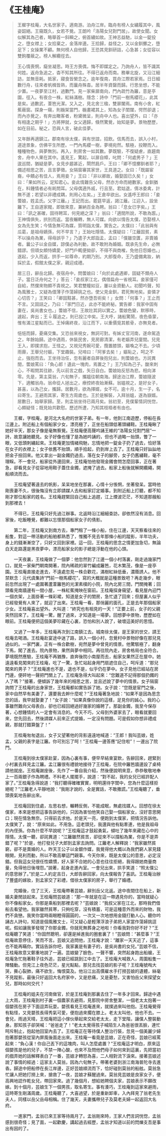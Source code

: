 # 《王桂庵》

> 王樨字桂庵，大名世家子。適南游。泊舟江岸。臨舟有榜人女繡履其中，風姿韶絕。王窺既久，女若不覺。王朗吟「洛陽女兒對門居」，故使女聞。女似解其為己者，略舉首一斜瞬之，俯首繡如故。王神志益馳，以金一錠投之，墮女襟上；女拾棄之，金落岸邊。王拾歸，益怪之，又以金釧擲之，墮足下；女操業不顧。無何榜人自他歸，王恐其見釧研詰，心急甚；女從容以雙鉤覆蔽之。榜人解纜徑去。
>
> 王心情喪惘，癡坐凝思。時王方喪偶，悔不即媒定之。乃詢舟人，皆不識其何姓。返舟急追之，杳不知其所往。不得已返舟而南。務畢北旋，又沿江細訪，並無音耗。抵家，寢食皆縈念之。逾年復南，買舟江際若家焉。日日細數行舟，往來者帆楫皆熟，而曩舟殊杳。居半年資罄而歸。行思坐想，不能少置。一夜夢至江村，過數門，見一家柴扉南向，門內疏竹為籬，意是亭園，徑入。有夜合一株，紅絲滿樹。隱念：詩中「門前一樹馬纓花」，此其是矣。過數武，葦笆光潔。又入之，見北舍三楹，雙扉闔焉。南有小舍，紅蕉蔽窗。探身一窺，則椸架當門，椸畫裙其上，知為女子閨闥，愕然卻退；而內亦覺之，有奔出瞰客者，粉黛微呈，則舟中人也。喜出望外，曰：「亦有相逢之期乎！」方將狎就，女父適歸，倏然驚覺，始知是夢。景物歷歷，如在目前。秘之，恐與人言，破此佳夢。
>
> 又年餘再適鎮江。郡南有徐太僕，與有世誼，招飲。信馬而去，誤入小村，道途景象，仿佛平生所歷。一門內馬纓一樹，夢境宛然。駭極，投鞭而入。種種物色，與夢無別。再入，則房舍一如其數。夢既驗，不復疑慮，直趨南舍，舟中人果在其中。遙見王，驚起，以扉自幛，叱問：「何處男子？」王逡巡間，猶疑是夢。女見步趨甚近，閛然扃戶。王曰：「卿不憶擲釧者耶？」備述相思之苦，且言夢徵。女隔窗審其家世，王具道之。女曰：「既屬宦裔，中饋必有佳人，焉用妾？」王曰：「非以卿故，婚娶固已久矣！」女曰：「果如所云，足知君心。妾此情難告父母，然亦方命而絕數家。金釧猶在，料鍾情者必有耗問耳。父母偶適外戚，行且至。君姑退，倩冰委禽，計無不遂；若望以非禮成耦，則用心左矣。」王倉卒欲出。女遙呼王郎曰：「妾蕓娘，姓孟氏。父字江蘺。」王記而出。罷筵早返，謁江蘺。江迎入，設坐籬下。王自道家閥，即致來意，兼納百金為聘。翁曰：「息女已字矣。」王曰：「訊之甚確，固待聘耳，何見絕之深？」翁曰：「適間所說，不敢為誑。」王神情俱失，拱別而返。當夜輾轉，無人可媒。向欲以情告太僕，恐娶榜人女為先生笑；今情急無可為媒，質明詣太僕，實告之。太僕曰：「此翁與有瓜葛，是祖母嫡孫，何不早言？」王始吐隱情。太僕疑曰：「江蘺固貧，素不以操舟為業，得毋誤乎？」乃遣子大郎詣孟，孟曰：「僕雖空匱，非賣婚者。曩公子以金自媒，諒僕必為利動，故不敢附為婚姻。既承先生命，必無錯謬。但頑女頗恃嬌愛，好門戶輒便拗卻，不得不與商榷，免他日怨婚也。」遂起，少入而返，拱手一如尊命，約期乃別。大郎復命，王乃盛備禽妝，納採於孟，假館太僕之家，親迎成禮。
>
> 居三日，辭岳北歸。夜宿舟中，問蕓娘曰：「向於此處遇卿，固疑不類舟人子。當日泛舟何之？」答云：「妾叔家江北，偶借扁舟一省視耳。妾家僅可自給，然儻來物頗不貴視之。笑君雙瞳如豆，屢以金資動人。初聞吟聲，知為風雅士，又疑為儇薄子作蕩婦挑之也。使父見金釧，君死無地矣。妾憐才心切否？」王笑曰：「卿固黠甚，然亦墮吾術矣！」女問：「何事？」王止而不言。又固詰之，乃曰：「家門日近，此亦不能終秘。實告卿：我家中固有妻在，吳尚書女也。」蕓娘不信，王故壯其詞以實之。蕓娘色變，默移時，遽起，奔出；王  履追之，則已投江中矣。王大呼，諸船驚鬧，夜色昏蒙，惟有滿江星點而已。王悼痛終夜，沿江而下，以重價覓其骸骨，亦無見者。
>
> 悒悒而歸，憂痛交集。又恐翁來視女，無詞可對。有姊丈官河南，遂命駕造之，年餘始歸。途中遇雨，休裝民舍，見房廊清潔，有老嫗弄兒廈間。兒見王入，即撲求抱，王怪之。又視兒秀婉可愛，攬置膝頭，嫗喚之不去。少頃雨霽，王舉兒付嫗，下堂趣裝。兒啼曰：「阿爹去矣！」嫗恥之，呵之不止，強抱而去。王坐待治任，忽有麗者自屏後抱兒出，則蕓娘也。方詫異間，蕓娘罵曰：「負心郎！遺此一塊肉，焉置之？」王乃知為己子。酸來刺心，不暇問其往跡，先以前言之戲，矢日自白。蕓娘始反怒為悲。相向涕零。先是，第主莫翁，六旬無子，攜媼往朝南海。歸途泊江際，蕓娘隨波下，適觸翁舟。翁命從人拯出之，療控終夜始漸蘇。翁媼視之，是好女子，甚喜，以為己女，攜歸。居數月，欲為擇婿，女不可。逾十月，生一子，名曰寄生。王避雨其家，寄生方周歲也。王於是解裝，入拜翁媼，遂為嶽婿。居數日，始舉家歸。至，則孟翁坐待已兩月矣。翁初至，見僕輩情詞恍惚，心頗疑怪；既見始共歡慰。歷述所遭，乃知其枝梧者有由也。

&emsp;&emsp;王樨，字桂庵，是河北大名府的世家子弟。有一年，他到江南遊歷，停船在長江邊上。附近船上有個船家少女，漂亮極了，正坐在船頭低著頭繡鞋。王桂庵瞅了她好半天，那女子像是毫無察覺。王桂庵便高聲吟誦王維的“洛陽女兒對門居”一詩，故意讓她聽見。女子好像也懂了是為她吟誦的，但也不過略一抬頭，瞥了一眼，又低頭刺繡起來。王桂庵更加情緒飛馳，忘情地把一錠金子扔了過去，恰好落在女子的衣襟上；女子依舊不抬頭，順手拾起，扔到岸上去了。王桂庵只好訕訕地把金子撿回來。他又拿出一副金鐲扔過去，落在女子的腳旁，女子仍舊繡鞋，毫不理睬。不一會兒，船家從外邊回來，王桂庵怕他發現金鐲會問怎麼回事，正在著急，卻看見女子從容地用鞋子蓋住金鐲，遮掩了過去。船家上船後就解開纜繩，開船順流而去。

&emsp;&emsp;王桂庵望著遠去的帆影，呆呆地坐在那裏，心情十分悵惘，坐著發呆。當時他剛喪妻不久，很後悔沒有立即請媒人去和船家訂定婚事。到附近船上打聽，都不知剛才那位船家的姓名。王桂庵趕緊回自己船上追趕，江上煙波茫茫，不知道那艘船到那裡去！

&emsp;&emsp;不得已，王桂庵只好先過江辦事。北返時沿江細細查訪，卻依然沒有消息。回家後，吃飯睡覺，都難以忘懷那個船家女子的倩影。

&emsp;&emsp;第二年，王桂庵又到南方去，專門租了一條小船，住在江邊，天天察看往來的船隻，對這一帶活動的船舶都熟悉了，惟獨不見去年那條小船的蹤影，半年功夫，身上的錢漸漸空了，只好又回到家裡。這一回，王桂庵的思念之情更加急切，無論白天走路還是黑夜夢中，漂亮船家女的影子總是浮動在他的心頭。

&emsp;&emsp;一天夜裏，王桂庵做了一個夢：他忽然到了江邊一個小村落裏，剛走過幾家門口，就見一家柴門朝南開著，院內稀疏的翠竹編成籬笆，花木繁茂，像是一座亭園。王桂庵直接走進去，不遠處忽見一株合歡花，滿樹紅絲低垂，濃蔭誘人。他不禁默念：元代虞集詩“門前一樹馬纓花”，寫的大概就是這種景致吧？再走幾步，眼前忽然出現了一處圍著蘆葦籬笆的光潔素樸的小院，院內北房三間，門關掩著；回頭看見南牆邊有一間小屋，一株紅蕉掩映在窗前。王桂庵探身窺望，看見屋內迎門一個衣架，上面掛著一條彩裙，知道是女子的閨房，急忙退了回來；但屋裏人似乎已經發覺有人來了，就迎了出來。王桂庵一看，那俏麗的面孔，正是去年那個船家少女。王桂庵喜出望外。大叫道：“終究也有相見的一天！”正要上前，女子的父親突然回來了。王桂庵一驚，醒了過來，才知道是一場夢。回想夢中景物，歷歷如在眼前。王桂庵便把這個美夢珍藏在心裏，恐怕和別人說了，破壞這美好的思憶。

&emsp;&emsp;又過了一年多，王桂庵再次到江南鎮江去。城南徐太僕，是王家的世交，請王桂庵去喝酒。王桂庵赴宴途中迷了路，誤入一個小村，忽覺村中景物好像在那兒見過似的。一家門裏，正有一株合歡樹，宛然是夢中曾見的情景。他驚駭極了，翻身下馬，闖了進去。院內景物，果然與夢中相同。再往院內走，房舍格局也全符合。夢境既然應驗，王桂庵不再猶豫，直奔後院小南屋而去，船家女果然正在屋中。她遠遠看見闖來的王桂庵，吃了一驚，急忙站起身用門扇遮住自己，呵斥道：“那兒闖來的男子？”王桂庵進也不是，退也不是，似乎仍在夢中。女子見他已經站在房門邊，便砰地一聲把門關上了。王桂庵急得大叫起來：“您難道不記得那個扔鐲的人了嗎？”接著，便傾訴了幾年來的相思之苦，並且述說了夢中的情景。女子隔窗詢問了王桂庵的出身家世，王桂庵都如實告訴了她。女子說：“您既是宦門之後，家中自然早有美妻了，還要我去幹什麼呢？”王桂庵著急地說：“如果不是因為思念您的話，我早就娶妻了！”女子說：“如果真像你說的這樣，足見你的誠心。我的心事雖然難向父母表白，卻也已經回絕過好幾家的婚聘了。那副金鐲，我至今保存著，心想鍾情的人一定會有消息的。今天不巧，父母到外婆家去了，眼看就要回來，您先回去，然後請媒人前來正式提婚，一定沒有問題。可是假如你想非禮成親，那就打錯算盤了！”

&emsp;&emsp;王桂庵匆匆退出，女子又望著他的背影遠遠地喊道：“王郎！我叫芸娘，姓孟，父親的表字是江籬。你可別忘了呵！”王桂庵一邊答應“記住啦”！一邊出了院門。

&emsp;&emsp;王桂庵到徐太僕家赴宴，因為心裏有事，便早早結束宴飲，告辭回來，趕緊到小村裏去拜見孟江籬。孟江籬很有禮貌地接待了王桂庵，在院中籬笆牆邊設了桌椅請他就座。王桂庵謝座後，先作了一番自我介紹，然後便說明來意，恭恭敬敬地奉上一百兩銀子作為聘禮。不料老人擺擺手，說道：“對不起，我的女兒已經許配人家了。”王桂庵急得說道：“我打聽得確確實實，明明還待字閨中，您為什麼這樣拒絕呢？”江籬老人平靜地說：“我剛才說的，全是實話，不敢撒謊。”王桂庵聽了，垂頭喪氣地告辭出來。

&emsp;&emsp;王桂庵回到住處，左思右想，輾轉反側，不能成眠，無處找媒人。回想在徐太僕家，本來是想把這事告訴他的，只因為害怕他笑自己娶一個船家女，沒好意思開口；現在情急無奈。只得前去求他。於是天一亮，便跑到太僕家，把情況告訴他。太僕笑了，說：“原來如此。不用急。這老頭兒，我還與他有點牽連，他是我祖母的內侄孫。你為什麼不早說呢？”王桂庵這才鼓起勇氣，傾吐了幾年來藏在心中的隱情。太僕一聽，卻詫異道：“江籬雖然貧苦，卻從來不以撐船為業，你是不是弄錯了呢？”於是，他打發兒子大郎到孟家去詢問。江籬老人解釋說：“我家雖然貧窮，卻不是賣婚的人。昨天王公子以金銀作媒，我覺得他大概以為我們窮人家見錢眼開，見利而動，所以不敢高攀這門親事。今天你來，既是太僕公的意思，必定沒錯。但我這女兒很任性嬌慣，好人家不合她的心意也往往拒絕，我得跟她商量商量，免得他日後埋怨。”說著，起身走進內室。一會兒出來，拱手笑道：“照太僕公的意思辦了。”於是二人約定吉日，大郎告辭回家，向太僕報告了喜訊。王桂庵治辦了豐盛的嫁妝，到孟家交了彩禮，借徐太僕家的房子，舉行了婚禮。

&emsp;&emsp;完婚後，住了三天，王桂庵帶著芸娘，辭別岳父北返。途中夜間住在船上，新婚夫妻閒談起來。王桂庵問芸娘道：“那一年就是在這一帶遇見你的，當時就疑心你不像船家女。你那是乘船到那裡去呢？”芸娘說：“我叔父家在江北，那時我們借船去看望他。我家雖然貧寒，只夠吃穿，沒有積蓄，可是這種意外而來的財物，我們不貪戀。我笑你當時兩眼瞪得圓圓的，一次又一次地想用金錢打動人心。聽你吟誦古人詩句，知道是個風雅文士，可又疑心是輕薄浮浪子弟把人家當作蕩婦挑逗呢。假如讓我爹發現了你那金鐲，你就死無葬身之地啦！你看我對你好不好？”王桂庵聽了笑道：“你固然聰明，卻還是掉進我的圈套裏了！”芸娘問：“甚麼事？”王桂庵故意停住，笑而不言。芸娘又追問他，王桂庵才說：“離家一天天近了，這事也不能再瞞你。實話告訴你吧，我家裏是有妻子的，是吳尚書的女兒。”芸娘不信，王桂庵故意又鄭重地說了一遍。芸娘變了臉色，一聲不響，突然起身跑出船艙，王桂庵急忙拖著鞋子往外追，芸娘已經跳到江中去了。王桂庵大喊救人，周圍船隻一陣騷動。但見江上夜色茫茫，星光點點，那兒去找芸娘的影子呢？王桂庵號啕大哭，撕心裂肺，痛不欲生，悔恨莫及。他沿江出高價雇水手打撈芸娘的遺體，絲毫不見蹤影。最後只好返回大名府家中，又是悲痛，又是憂愁，又害怕岳父來探望女兒，那時如何交代？

&emsp;&emsp;王桂庵的姐夫在河南做官，於是王桂庵到那裏去住了一年多才回來。歸途中遇上大雨，王桂庵到村子裏一個農家去避雨，見那院中房舍整潔，一個老太太抱著一個嬰孩在房子下面逗弄玩耍。嬰孩看見王桂庵進來，就撲過來叫他抱。王桂庵覺得有點怪，又見嬰孩長得秀氣可愛，便抱過來擱在膝上。老太太叫他，他也不去。一會兒，雨過天晴，王桂庵把這小傢伙舉起來交給老太太，走下堂階，讓僕人整裝動身。那知孩子卻哭喊：“爸爸走了！”老太太覺得孩子喊陌生人為爸爸很丟臉，連忙呵斥制止，抱起他回室內去了。王桂庵正在等待僕人整治行裝，忽見一個美麗少婦抱著那嬰孩從室內屏風後面走出來。王桂庵一看竟是芸娘，正在奇怪，芸娘已經罵起來：“負心漢！你自己丟下的這塊肉，叫人怎麼處置？”王桂庵這才明白，原來這個嬰孩是他的兒子，不禁一陣心酸，也來不及問他們母子如何來到這裏，先把當初的戲弄她的話解釋表白了一番，芸娘才轉怒為喜，二人相對流下淚來。接著芸娘述說了事情的經過：這家主人莫翁，因為六旬無子。帶著老婆到浙江南海普陀寺去進香。歸途中把船停在長江岸邊，正好芸娘順流而下，恰好碰到莫翁的船舷。莫翁急忙讓人把她打撈上來，搶救了一夜，芸娘才蘇醒過來。莫翁見芸娘是良家女子，便高興地認作乾女兒，帶回家來。過了幾個月，想給她聘個夫家，芸娘表示不願改嫁。到十個月，芸娘生下一個男孩，取名寄生。事有湊巧，王桂庵到這家來避雨，這時寄生剛滿周歲。王桂庵聽了，大喜過望，於是重新卸車，入內拜見了翁老先生夫人，同樣以岳父岳母相稱。住了幾天，夫妻攜帶兒子及莫老夫婦一起返回大名府。

&emsp;&emsp;一進家門，孟翁已來王家等待兩月了。孟翁剛來時，王家人們言詞恍惚，孟翁感到很奇怪；見了面，一起歡慶，講起過去經歷，孟翁才知道以前的閃爍支吾是事出有因的了。
